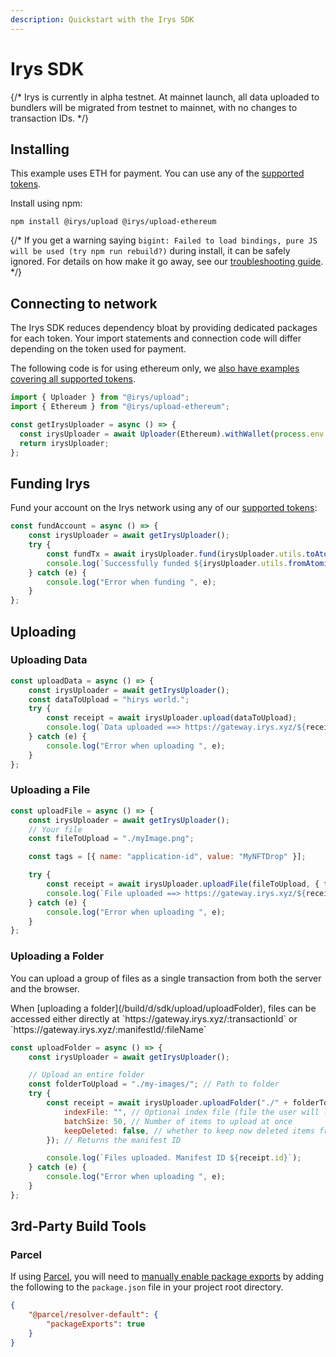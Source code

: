 ```yaml
---
description: Quickstart with the Irys SDK
---
```



# Irys SDK

{/* <Callout type="info" emoji="ℹ️">
Irys is currently in alpha testnet. At mainnet launch, all data uploaded to bundlers will be migrated from testnet to mainnet, with no changes to transaction IDs.
</Callout> */}


## Installing

This example uses ETH for payment. You can use any of the [supported tokens](/build/d/features/supported-tokens).

Install using npm:

```console
npm install @irys/upload @irys/upload-ethereum
```

{/* <Callout type="info" emoji="ℹ️">
	If you get a warning saying `bigint: Failed to load bindings, pure JS will be used (try npm run rebuild?)` during
	install, it can be safely ignored. For details on how make it go away, see our [troubleshooting
	guide](/build/d/troubleshooting#bigint).
</Callout> */}

## Connecting to network

The Irys SDK reduces dependency bloat by providing dedicated packages for each token. Your import statements and connection code will differ depending on the token used for payment.

The following code is for using ethereum only, we [also have examples covering all supported tokens](/build/d/sdk/setup). 

```ts
import { Uploader } from "@irys/upload";
import { Ethereum } from "@irys/upload-ethereum";

const getIrysUploader = async () => {
  const irysUploader = await Uploader(Ethereum).withWallet(process.env.PRIVATE_KEY);
  return irysUploader;
};
```

## Funding Irys

Fund your account on the Irys network using any of our [supported tokens](/build/d/features/supported-tokens):

```js
const fundAccount = async () => {
	const irysUploader = await getIrysUploader();
	try {
		const fundTx = await irysUploader.fund(irysUploader.utils.toAtomic(0.05));
		console.log(`Successfully funded ${irysUploader.utils.fromAtomic(fundTx.quantity)} ${irysUploader.token}`);
	} catch (e) {
		console.log("Error when funding ", e);
	}
};
```

## Uploading

### Uploading Data

```js
const uploadData = async () => {
	const irysUploader = await getIrysUploader();
	const dataToUpload = "hirys world.";
	try {
		const receipt = await irysUploader.upload(dataToUpload);
		console.log(`Data uploaded ==> https://gateway.irys.xyz/${receipt.id}`);
	} catch (e) {
		console.log("Error when uploading ", e);
	}
};
```

### Uploading a File

```js
const uploadFile = async () => {
	const irysUploader = await getIrysUploader();
	// Your file
	const fileToUpload = "./myImage.png";

	const tags = [{ name: "application-id", value: "MyNFTDrop" }];

	try {
		const receipt = await irysUploader.uploadFile(fileToUpload, { tags: tags });
		console.log(`File uploaded ==> https://gateway.irys.xyz/${receipt.id}`);
	} catch (e) {
		console.log("Error when uploading ", e);
	}
};
```

### Uploading a Folder

You can upload a group of files as a single transaction from both the server and the browser.

<Callout type="info" emoji="ℹ️">
	When [uploading a folder](/build/d/sdk/upload/uploadFolder), files can be accessed either directly at
	`https://gateway.irys.xyz/:transactionId` or `https://gateway.irys.xyz/:manifestId/:fileName`
</Callout>


```js
const uploadFolder = async () => {
	const irysUploader = await getIrysUploader();

	// Upload an entire folder
	const folderToUpload = "./my-images/"; // Path to folder
	try {
		const receipt = await irysUploader.uploadFolder("./" + folderToUpload, {
			indexFile: "", // Optional index file (file the user will load when accessing the manifest)
			batchSize: 50, // Number of items to upload at once
			keepDeleted: false, // whether to keep now deleted items from previous uploads
		}); // Returns the manifest ID

		console.log(`Files uploaded. Manifest ID ${receipt.id}`);
	} catch (e) {
		console.log("Error when uploading ", e);
	}
};
```

## 3rd-Party Build Tools

### Parcel

If using [Parcel](https://parceljs.org/), you will need to [manually enable package exports](https://parceljs.org/features/dependency-resolution/#package-exports) by adding the following to the `package.json` file in your project root directory.

```json
{
	"@parcel/resolver-default": {
		"packageExports": true
	}
}
```
